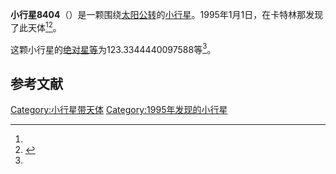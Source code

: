 {{Infobox planet
| bgcolour = #FFFFC0
| name = 8404
| symbol = 
| image = 
| caption = 
| discovery = yes
| discovery_ref = 
| discoverer = {{link-en|蒂莫西·B·斯帕诺|Timothy B. Spahr}}
| discovery_site = [[卡特林那|卡特林那]] 
| discovered = 1995年1月1日
| designations = yes
| mp_name = 
| named_after = 
| alt_names = 1995 AN/ 1977 RS8
| mp_category = [[主带内小行星|主带内小行星]]
| orbit_ref = <ref name="a">[http://ssd.jpl.nasa.gov/sbdb.cgi?sstr=8404 8404] {{Wayback|url=http://ssd.jpl.nasa.gov/sbdb.cgi?sstr=8404 |date=20210827042330 }}，小行星數據庫瀏覽器（JPL Small-Body Database Browser）－[[美国国家航空航天局|美国国家航空航天局]]喷气推进实验室</ref>
| epoch = 2456400.5 (2013年4月18日更新)
| aphelion = {{convert|2.11988203730338|AU|km|3|abbr=on|lk=out}}
| perihelion = {{convert|1.816384163317254|AU|km|3|abbr=on}}
| semimajor = {{convert|1.968133100310317|AU|km|3|abbr=on}}
| eccentricity = 0.077102985
| period = 1008.509805 [[日|日]]<br />2.76[[儒略年|儒略年]]
| avg_speed = 
| inclination = 18.10480389458899
| asc_node = 343.8678672644679
| mean_anomaly = 
| arg_peri = 123.3344440097588
| satellites = 
| physical_characteristics = yes
| dimensions = 
| mass = 
| density = 
| surface_grav = 
| escape_velocity = 
| sidereal_day = 
| axial_tilt = 
| pole_ecliptic_lat = 
| pole_ecliptic_lon = 
| albedo = 
| temperatures= 
| temp_name1 = 
| mean_temp_1 = 
| max_temp_1 = 
| temp_name2 = 
| max_temp_2 = 
| spectral_type = 
| abs_magnitude = 123.3344440097588
}}

'''小行星8404'''（{{lang-en|8404}}）是一颗围绕[[太阳|太阳]][[公转|公转]]的[[小行星|小行星]]。1995年1月1日，{{link-en|蒂莫西·B·斯帕诺|Timothy B. Spahr}}在卡特林那发现了此天体<ref name="a" /><ref>{{cite news|title=小行星列表|url=http://cfa-www.harvard.edu/iau/lists/NumberedMPs.txt|accessdate=2013-07-08|newspaper=哈佛大学|archive-date=2008-05-17|archive-url=https://web.archive.org/web/20080517010638/http://cfa-www.harvard.edu/iau/lists/NumberedMPs.txt|dead-url=no}}</ref>。

这颗小行星的[[绝对星等|绝对星等]]为123.3344440097588等<ref name="a" />。

==参考文献==
{{reflist}}
{{Minor Planet Number|[[小行星8403|小行星8403]]|[[小行星8405|小行星8405]]}}

{{小天体}}

[[Category:小行星带天体|Category:小行星带天体]]
[[Category:1995年发现的小行星|Category:1995年发现的小行星]]

{{asteroid-stub}}